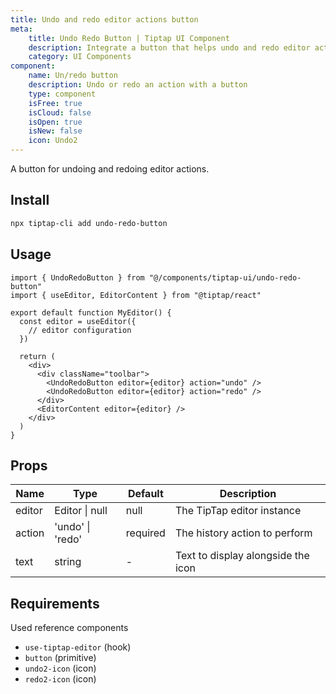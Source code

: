 ```yaml
---
title: Undo and redo editor actions button
meta:
    title: Undo Redo Button | Tiptap UI Component
    description: Integrate a button that helps undo and redo editor actions for your Tiptap editor. More in the docs
    category: UI Components
component:
    name: Un/redo button
    description: Undo or redo an action with a button
    type: component
    isFree: true
    isCloud: false
    isOpen: true
    isNew: false
    icon: Undo2
---
```


A button for undoing and redoing editor actions.

<CodeDemo isScrollable isSmall src="https://template.tiptap.dev/preview/tiptap-ui/undo-redo-button" />

## Install

```bash
npx tiptap-cli add undo-redo-button
```

## Usage

```tsx
import { UndoRedoButton } from "@/components/tiptap-ui/undo-redo-button"
import { useEditor, EditorContent } from "@tiptap/react"

export default function MyEditor() {
  const editor = useEditor({
    // editor configuration
  })

  return (
    <div>
      <div className="toolbar">
        <UndoRedoButton editor={editor} action="undo" />
        <UndoRedoButton editor={editor} action="redo" />
      </div>
      <EditorContent editor={editor} />
    </div>
  )
}
```

## Props

| Name   | Type             | Default  | Description                        |
| ------ | ---------------- | -------- | ---------------------------------- |
| editor | Editor \| null   | null     | The TipTap editor instance         |
| action | 'undo' \| 'redo' | required | The history action to perform      |
| text   | string           | -        | Text to display alongside the icon |

## Requirements

Used reference components

- `use-tiptap-editor` (hook)
- `button` (primitive)
- `undo2-icon` (icon)
- `redo2-icon` (icon)